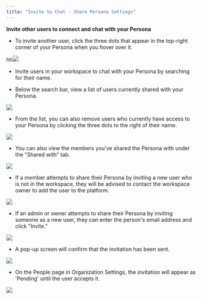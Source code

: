 ```yaml
---
title: "Invite to Chat - Share Persona Settings"
---
```


**Invite other users to connect and chat with your Persona**

* To invite another user, click the three dots that appear in the top-right corner of your Persona when you hover over it.

hh![](/images/Group33418\(1\)1\(1\).png)

* Invite users in your workspace to chat with your Persona by searching for their name.

* Below the search bar, view a list of users currently shared with your Persona.

![](/images/MyAI-AICreated@3x\(28\).png)

* From the list, you can also remove users who currently have access to your Persona by clicking the three dots to the right of their name.

![](/images/MyAI-AICreated@3x\(29\).png)

* You can also view the members you've shared the Persona with under the "Shared with" tab.

![](/images/MyAI-AICreated@3x\(30\).png)

* If a member attempts to share their Persona by inviting a new user who is not in the workspace, they will be advised to contact the workspace owner to add the user to the platform.

![](/images/MyAI-AICreated@3x\(31\).png)

* If an admin or owner attempts to share their Persona by inviting someone as a new user, they can enter the person's email address and click "Invite."

![](/images/MyAI-AICreated@3x\(32\).png)

* A pop-up screen will confirm that the invitation has been sent.

![](/images/MyAI-AICreated@3x\(33\).png)

* On the People page in Organization Settings, the invitation will appear as 'Pending' until the user accepts it.

![](/images/Settings-accountsettings\(3\).png)